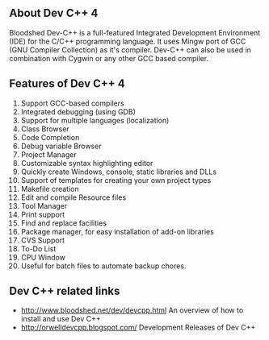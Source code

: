 ==About Dev C++ 4==
Bloodshed Dev-C++ is a full-featured Integrated Development Environment (IDE) for the C/C++ programming language. It uses Mingw port of GCC (GNU Compiler Collection) as it's compiler. Dev-C++ can also be used in combination with Cygwin or any other GCC based compiler.
{{images/devc.png}}
==Features of Dev C++ 4==
# Support GCC-based compilers
# Integrated debugging (using GDB)
# Support for multiple languages (localization)
# Class Browser
# Code Completion
# Debug variable Browser
# Project Manager
# Customizable syntax highlighting editor
# Quickly create Windows, console, static libraries and DLLs
# Support of templates for creating your own project types
# Makefile creation
# Edit and compile Resource files
# Tool Manager
# Print support
# Find and replace facilities
# Package manager, for easy installation of add-on libraries
# CVS Support
# To-Do List
# CPU Window
# Useful for batch files to automate backup chores.

==Dev C++ related links==
* [[http://www.bloodshed.net/dev/devcpp.html]] An overview of how to install and use Dev C++
* [[http://orwelldevcpp.blogspot.com/]] Development Releases of Dev C++



